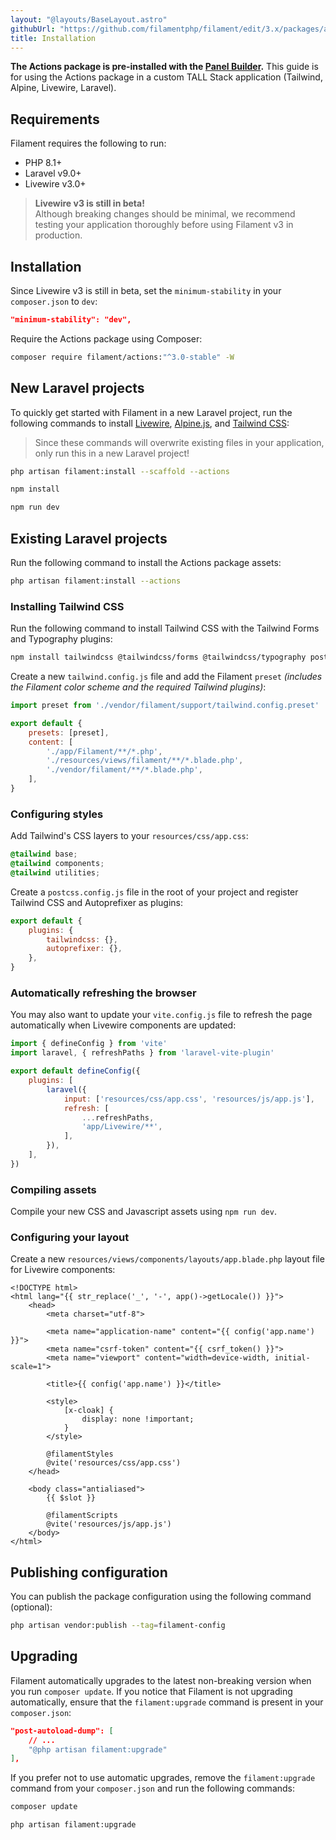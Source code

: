 ```yaml
---
layout: "@layouts/BaseLayout.astro"
githubUrl: "https://github.com/filamentphp/filament/edit/3.x/packages/actions/docs/01-installation.md"
title: Installation
---
```


**The Actions package is pre-installed with the [Panel Builder](/docs/panels).** This guide is for using the Actions package in a custom TALL Stack application (Tailwind, Alpine, Livewire, Laravel).

## Requirements

Filament requires the following to run:

- PHP 8.1+
- Laravel v9.0+
- Livewire v3.0+

> **Livewire v3 is still in beta!**<br />
> Although breaking changes should be minimal, we recommend testing your application thoroughly before using Filament v3 in production.

## Installation

Since Livewire v3 is still in beta, set the `minimum-stability` in your `composer.json` to `dev`:

```json
"minimum-stability": "dev",
```

Require the Actions package using Composer:

```bash
composer require filament/actions:"^3.0-stable" -W
```

## New Laravel projects

To quickly get started with Filament in a new Laravel project, run the following commands to install [Livewire](https://livewire.laravel.com), [Alpine.js](https://alpinejs.dev), and [Tailwind CSS](https://tailwindcss.com):

> Since these commands will overwrite existing files in your application, only run this in a new Laravel project!

```bash
php artisan filament:install --scaffold --actions

npm install

npm run dev
```

## Existing Laravel projects

Run the following command to install the Actions package assets:

```bash
php artisan filament:install --actions
```

### Installing Tailwind CSS

Run the following command to install Tailwind CSS with the Tailwind Forms and Typography plugins:

```bash
npm install tailwindcss @tailwindcss/forms @tailwindcss/typography postcss autoprefixer --save-dev
```

Create a new `tailwind.config.js` file and add the Filament `preset` *(includes the Filament color scheme and the required Tailwind plugins)*:

```js
import preset from './vendor/filament/support/tailwind.config.preset'

export default {
    presets: [preset],
    content: [
        './app/Filament/**/*.php',
        './resources/views/filament/**/*.blade.php',
        './vendor/filament/**/*.blade.php',
    ],
}
```

### Configuring styles

Add Tailwind's CSS layers to your `resources/css/app.css`:

```css
@tailwind base;
@tailwind components;
@tailwind utilities;
```

Create a `postcss.config.js` file in the root of your project and register Tailwind CSS and Autoprefixer as plugins:

```js
export default {
    plugins: {
        tailwindcss: {},
        autoprefixer: {},
    },
}
```

### Automatically refreshing the browser
You may also want to update your `vite.config.js` file to refresh the page automatically when Livewire components are updated:

```js
import { defineConfig } from 'vite'
import laravel, { refreshPaths } from 'laravel-vite-plugin'

export default defineConfig({
    plugins: [
        laravel({
            input: ['resources/css/app.css', 'resources/js/app.js'],
            refresh: [
                ...refreshPaths,
                'app/Livewire/**',
            ],
        }),
    ],
})
```

### Compiling assets

Compile your new CSS and Javascript assets using `npm run dev`.

### Configuring your layout

Create a new `resources/views/components/layouts/app.blade.php` layout file for Livewire components:

```blade
<!DOCTYPE html>
<html lang="{{ str_replace('_', '-', app()->getLocale()) }}">
    <head>
        <meta charset="utf-8">

        <meta name="application-name" content="{{ config('app.name') }}">
        <meta name="csrf-token" content="{{ csrf_token() }}">
        <meta name="viewport" content="width=device-width, initial-scale=1">

        <title>{{ config('app.name') }}</title>

        <style>
            [x-cloak] {
                display: none !important;
            }
        </style>

        @filamentStyles
        @vite('resources/css/app.css')
    </head>

    <body class="antialiased">
        {{ $slot }}

        @filamentScripts
        @vite('resources/js/app.js')
    </body>
</html>
```

## Publishing configuration

You can publish the package configuration using the following command (optional):

```bash
php artisan vendor:publish --tag=filament-config
```

## Upgrading

Filament automatically upgrades to the latest non-breaking version when you run `composer update`. If you notice that Filament is not upgrading automatically, ensure that the `filament:upgrade` command is present in your `composer.json`:

```json
"post-autoload-dump": [
    // ...
    "@php artisan filament:upgrade"
],
```

If you prefer not to use automatic upgrades, remove the `filament:upgrade` command from your `composer.json` and run the following commands:

```bash
composer update

php artisan filament:upgrade
```
